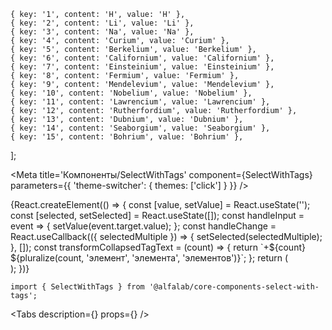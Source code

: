 

    { key: '1', content: 'H', value: 'H' },
    { key: '2', content: 'Li', value: 'Li' },
    { key: '3', content: 'Na', value: 'Na' },
    { key: '4', content: 'Curium', value: 'Curium' },
    { key: '5', content: 'Berkelium', value: 'Berkelium' },
    { key: '6', content: 'Californium', value: 'Californium' },
    { key: '7', content: 'Einsteinium', value: 'Einsteinium' },
    { key: '8', content: 'Fermium', value: 'Fermium' },
    { key: '9', content: 'Mendelevium', value: 'Mendelevium' },
    { key: '10', content: 'Nobelium', value: 'Nobelium' },
    { key: '11', content: 'Lawrencium', value: 'Lawrencium' },
    { key: '12', content: 'Rutherfordium', value: 'Rutherfordium' },
    { key: '13', content: 'Dubnium', value: 'Dubnium' },
    { key: '14', content: 'Seaborgium', value: 'Seaborgium' },
    { key: '15', content: 'Bohrium', value: 'Bohrium' },
];


<Meta
    title='Компоненты/SelectWithTags'
    component={SelectWithTags}
    parameters={{ 'theme-switcher': { themes: ['click'] } }}
/>


<!-- Canvas -->

<Story name='SelectWithTags'>
    {React.createElement(() => {
        const [value, setValue] = React.useState('');
        const [selected, setSelected] = React.useState([]);
        const handleInput = event => {
            setValue(event.target.value);
        };
        const handleChange = React.useCallback(({ selectedMultiple }) => {
            setSelected(selectedMultiple);
        }, []);
        const transformCollapsedTagText = (count) => {
            return `+${count} ${pluralize(count, 'элемент', 'элемента', 'элементов')}`;
        };
        return (
            <div style={{width: '400px'}}>
                <SelectWithTags
                    collapseTagList={boolean('collapseTagList', true)}
                    moveInputToNewLine={boolean('moveInputToNewLine', true)}
                    options={options}
                    block={boolean('block', true)}
                    size={select('size', ['s', 'm', 'l', 'xl'], 'xl')}
                    disabled={boolean('disabled', false)}
                    error={text('error', '')}
                    success={boolean('success', false)}
                    hint={text('hint', '')}
                    Arrow={boolean('Arrow', false) ? Arrow : undefined}
                    circularNavigation={boolean('circularNavigation', false)}
                    placeholder={text('placeholder', 'Элемент')}
                    label={text('label', '')}
                    autocomplete={boolean('autocomplete', true)}
                    onInput={handleInput}
                    transformCollapsedTagText={transformCollapsedTagText}
                    value={value}
                    onChange={handleChange}
                    selected={selected}
                    emptyListPlaceholder={text('emptyListPlaceholder', 'Ничего не найдено.')}
                />
            </div>
        );
    })}
</Story>


<!-- Docs -->

<ComponentHeader
    name='SelectWithTags'
    stage={2}
/>

```tsx
import { SelectWithTags } from '@alfalab/core-components-select-with-tags';
```

<Tabs
    description={<Description />}
    props={<Props of={SelectWithTags} />}
/>
